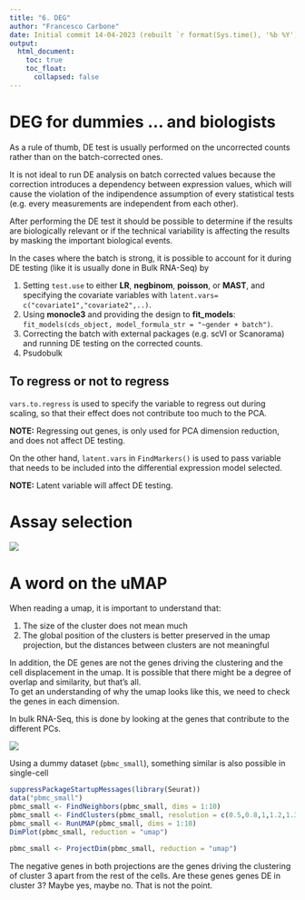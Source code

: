 ```yaml
---
title: "6. DEG"
author: "Francesco Carbone"
date: Initial commit 14-04-2023 (rebuilt `r format(Sys.time(), '%b %Y')`)
output:
  html_document:
    toc: true
    toc_float:
      collapsed: false
---
```



# DEG for dummies ... and biologists

As a rule of thumb, DE test is usually performed on the uncorrected counts rather than on the batch-corrected ones.

It is not ideal to run DE analysis on batch corrected values because the correction introduces a dependency between expression values, which will cause the 
violation of the indipendence assumption of every statistical tests (e.g. every measurements are independent from each other).

After performing the DE test it should be possible to determine if the results are biologically relevant or if the technical variability is affecting
the results by masking the important biological events.

In the cases where the batch is strong, it is possible to account for it during DE testing (like it is usually done in Bulk RNA-Seq) by

1. Setting `test.use` to either **LR**, **negbinom**, **poisson**, or **MAST**, and specifying the covariate variables with `latent.vars= c("covariate1","covariate2",..)`.
2. Using **monocle3** and providing the design to **fit_models**: `fit_models(cds_object, model_formula_str = "~gender + batch")`.
3. Correcting the batch with external packages (e.g. scVI or Scanorama) and running DE testing on the corrected counts.
4. Psudobulk

## To regress or not to regress

`vars.to.regress` is used to specify the variable to regress out during scaling, so that their effect does not contribute too much to the PCA. 

<div class="alert alert-info">
  <strong>NOTE:</strong> Regressing out genes, is only used for PCA dimension reduction, and does not affect DE testing.
</div>

On the other hand, `latent.vars` in `FindMarkers()` is used to pass variable that needs to be included into the differential expression model selected.
<div class="alert alert-info">
  <strong>NOTE:</strong> Latent variable will affect DE testing.
</div>


# Assay selection

![](6_DEG/single_sample.png "")


# A word on the uMAP

When reading a umap, it is important to understand that:

1. The size of the cluster does not mean much
2. The global position of the clusters is better preserved in the umap projection, but the distances between clusters are not meaningful

In addition, the DE genes are not the genes driving the clustering and the cell displacement in the umap.
It is possible that there might be a degree of overlap and similarity, but that's all.
\
To get an understanding of why the umap looks like this, we need to check the genes in each dimension.

In bulk RNA-Seq, this is done by looking at the genes that contribute to the different PCs.

![](6_DEG/bulk_pcs.png "")

Using a dummy dataset (`pbmc_small`), something similar is also possible in single-cell

```r
suppressPackageStartupMessages(library(Seurat))
data("pbmc_small")
pbmc_small <- FindNeighbors(pbmc_small, dims = 1:10)
pbmc_small <- FindClusters(pbmc_small, resolution = c(0.5,0.8,1,1.2,1.3))
pbmc_small <- RunUMAP(pbmc_small, dims = 1:10)
DimPlot(pbmc_small, reduction = "umap")
```

```r
pbmc_small <- ProjectDim(pbmc_small, reduction = "umap")
```

The negative genes in both projections are the genes driving the clustering of cluster 3 apart from the rest of the 
cells. Are these genes genes DE in cluster 3? 
Maybe yes, maybe no. That is not the point.


